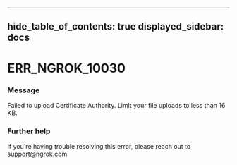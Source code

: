 

---
hide_table_of_contents: true
displayed_sidebar: docs
---


# ERR_NGROK_10030

### Message
Failed to upload Certificate Authority. Limit your file uploads to less than 16 KB.

<ErrorDetails />



### Further help
If you're having trouble resolving this error, please reach out to [support@ngrok.com](mailto:support@ngrok.com?subject=Help%20with%20ERR_NGROK_10030)

